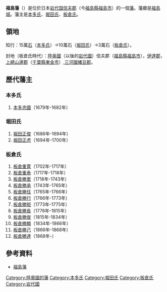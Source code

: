 '''福島藩'''（{{jpn|j=福島藩|hg=ふくしまはん|rm=Fukushima han|f=y}}）是位於日本[[岩代国|岩代国]][[信夫郡|信夫郡]]（今[[福島縣|福島縣]][[福島市|福島市]]）的一個[[藩_(日本)|藩]]。藩廳是[[福島城|福島城]]。藩主是[[本多氏|本多氏]]、[[堀田氏|堀田氏]]、[[板倉氏|板倉氏]]。

== 領地 ==
知行：15萬[[石_(單位)|石]]（[[本多氏|本多氏]]）→10萬石（[[堀田氏|堀田氏]]）→3萬石（[[板倉氏|板倉氏]]）。

封地（板倉氏時代）：[[陸奥國|陸奥國]]（以後的[[岩代國|岩代國]]）信夫郡（[[福島縣|福島縣]][[福島市|福島市]]），[[伊達郡|伊達郡]]，[[上總國|上總]][[山邊郡|山邊郡]]（[[千葉縣|千葉縣]][[東金市|東金市]]）,[[三河國|三河國]][[幡豆郡|幡豆郡]]。

==歷代藩主==
===本多氏===
#[[本多忠國|本多忠國]]（1679年-1682年）

===堀田氏===
#[[堀田正俊|堀田正俊]]（1686年-1694年）
#[[堀田正虎|堀田正虎]]（1694年-1700年）

===板倉氏===
#[[板倉重寛|板倉重寛]]（1702年-1717年）
#[[板倉重泰|板倉重泰]]（1717年-1718年）
#[[板倉勝里|板倉勝里]]（1718年-1743年）
#[[板倉勝承|板倉勝承]]（1743年-1765年）
#[[板倉勝任|板倉勝任]]（1765年-1766年）
#[[板倉勝行|板倉勝行]]（1766年-1773年）
#[[板倉勝矩|板倉勝矩]]（1773年-1775年）
#[[板倉勝長|板倉勝長]]（1776年-1815年）
#[[板倉勝俊|板倉勝俊]]（1815年-1834年）
#[[板倉勝顯|板倉勝顯]]（1834年-1866年）
#[[板倉勝己|板倉勝己]]（1866年-1868年）
#[[板倉勝達|板倉勝達]]（1868年-）

==參考資料==
*[http://www.asahi-net.or.jp/~me4k-skri/han/mutudewa/fukusim.html 福島藩]

{{DEFAULTSORT:Fukushima-han}}
{{奧羽越列藩同盟}}
{{江戶時代的藩}}
[[Category:陸奧國的藩|Category:陸奧國的藩]]
[[Category:本多氏|Category:本多氏]]
[[Category:堀田氏|Category:堀田氏]]
[[Category:板倉氏|Category:板倉氏]]
[[Category:岩代國|Category:岩代國]]